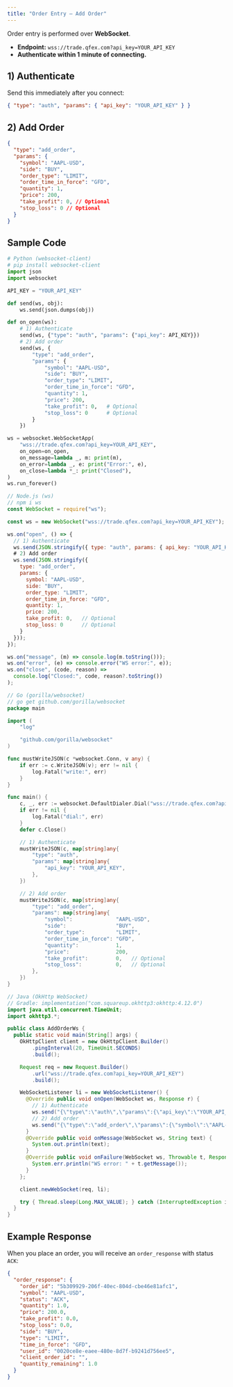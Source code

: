 ```yaml
---
title: "Order Entry — Add Order"
---
```


Order entry is performed over **WebSocket**.

- **Endpoint:** `wss://trade.qfex.com?api_key=YOUR_API_KEY`
- **Authenticate within 1 minute of connecting.**

## 1) Authenticate

Send this immediately after you connect:

```json
{ "type": "auth", "params": { "api_key": "YOUR_API_KEY" } }
```

## 2) Add Order

```json
{
  "type": "add_order",
  "params": {
    "symbol": "AAPL-USD",
    "side": "BUY",
    "order_type": "LIMIT",
    "order_time_in_force": "GFD",
    "quantity": 1,
    "price": 200,
    "take_profit": 0, // Optional
    "stop_loss": 0 // Optional
  }
}
```

## Sample Code

<CodeGroup>

```python python
# Python (websocket-client)
# pip install websocket-client
import json
import websocket

API_KEY = "YOUR_API_KEY"

def send(ws, obj):
    ws.send(json.dumps(obj))

def on_open(ws):
    # 1) Authenticate
    send(ws, {"type": "auth", "params": {"api_key": API_KEY}})
    # 2) Add order
    send(ws, {
        "type": "add_order",
        "params": {
            "symbol": "AAPL-USD",
            "side": "BUY",
            "order_type": "LIMIT",
            "order_time_in_force": "GFD",
            "quantity": 1,
            "price": 200,
            "take_profit": 0,   # Optional
            "stop_loss": 0      # Optional
        }
    })

ws = websocket.WebSocketApp(
    "wss://trade.qfex.com?api_key=YOUR_API_KEY",
    on_open=on_open,
    on_message=lambda _, m: print(m),
    on_error=lambda _, e: print("Error:", e),
    on_close=lambda *_: print("Closed"),
)
ws.run_forever()
```

```javascript node
// Node.js (ws)
// npm i ws
const WebSocket = require("ws");

const ws = new WebSocket("wss://trade.qfex.com?api_key=YOUR_API_KEY");

ws.on("open", () => {
  // 1) Authenticate
  ws.send(JSON.stringify({ type: "auth", params: { api_key: "YOUR_API_KEY" } }));
  # 2) Add order
  ws.send(JSON.stringify({
    type: "add_order",
    params: {
      symbol: "AAPL-USD",
      side: "BUY",
      order_type: "LIMIT",
      order_time_in_force: "GFD",
      quantity: 1,
      price: 200,
      take_profit: 0,   // Optional
      stop_loss: 0      // Optional
    }
  }));
});

ws.on("message", (m) => console.log(m.toString()));
ws.on("error", (e) => console.error("WS error:", e));
ws.on("close", (code, reason) =>
  console.log("Closed:", code, reason?.toString())
);
```

```go go
// Go (gorilla/websocket)
// go get github.com/gorilla/websocket
package main

import (
	"log"

	"github.com/gorilla/websocket"
)

func mustWriteJSON(c *websocket.Conn, v any) {
	if err := c.WriteJSON(v); err != nil {
		log.Fatal("write:", err)
	}
}

func main() {
	c, _, err := websocket.DefaultDialer.Dial("wss://trade.qfex.com?api_key=YOUR_API_KEY", nil)
	if err != nil {
		log.Fatal("dial:", err)
	}
	defer c.Close()

	// 1) Authenticate
	mustWriteJSON(c, map[string]any{
		"type": "auth",
		"params": map[string]any{
			"api_key": "YOUR_API_KEY",
		},
	})

	// 2) Add order
	mustWriteJSON(c, map[string]any{
		"type": "add_order",
		"params": map[string]any{
			"symbol":              "AAPL-USD",
			"side":                "BUY",
			"order_type":          "LIMIT",
			"order_time_in_force": "GFD",
			"quantity":            1,
			"price":               200,
			"take_profit":         0,   // Optional
			"stop_loss":           0,   // Optional
		},
	})
}
```

```java java
// Java (OkHttp WebSocket)
// Gradle: implementation("com.squareup.okhttp3:okhttp:4.12.0")
import java.util.concurrent.TimeUnit;
import okhttp3.*;

public class AddOrderWs {
  public static void main(String[] args) {
    OkHttpClient client = new OkHttpClient.Builder()
        .pingInterval(20, TimeUnit.SECONDS)
        .build();

    Request req = new Request.Builder()
        .url("wss://trade.qfex.com?api_key=YOUR_API_KEY")
        .build();

    WebSocketListener li = new WebSocketListener() {
      @Override public void onOpen(WebSocket ws, Response r) {
        // 1) Authenticate
        ws.send("{\"type\":\"auth\",\"params\":{\"api_key\":\"YOUR_API_KEY\"}}");
        // 2) Add order
        ws.send("{\"type\":\"add_order\",\"params\":{\"symbol\":\"AAPL-USD\",\"side\":\"BUY\",\"order_type\":\"LIMIT\",\"order_time_in_force\":\"GFD\",\"quantity\":1,\"price\":200,\"take_profit\":0,\"stop_loss\":0}}");
      }
      @Override public void onMessage(WebSocket ws, String text) {
        System.out.println(text);
      }
      @Override public void onFailure(WebSocket ws, Throwable t, Response r) {
        System.err.println("WS error: " + t.getMessage());
      }
    };

    client.newWebSocket(req, li);

    try { Thread.sleep(Long.MAX_VALUE); } catch (InterruptedException ignored) {}
  }
}
```

</CodeGroup>

## Example Response

When you place an order, you will receive an `order_response` with status `ACK`:

```json
{
  "order_response": {
    "order_id": "5b309929-206f-40ec-804d-cbe46e81afc1",
    "symbol": "AAPL-USD",
    "status": "ACK",
    "quantity": 1.0,
    "price": 200.0,
    "take_profit": 0.0,
    "stop_loss": 0.0,
    "side": "BUY",
    "type": "LIMIT",
    "time_in_force": "GFD",
    "user_id": "0020ce8e-eaee-480e-8d7f-b9241d756ee5",
    "client_order_id": "",
    "quantity_remaining": 1.0
  }
}
```
